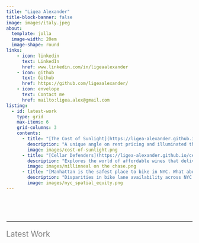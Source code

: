 ```yaml
---
title: "Ligea Alexander"
title-block-banner: false
image: images/italy.jpeg
about:
  template: jolla
  image-width: 20em
  image-shape: round
links:
    - icon: linkedin
      text: LinkedIn
      href: www.linkedin.com/in/ligeaalexander
    - icon: github
      text: Github
      href: https://github.com/ligeaalexander/
    - icon: envelope
      text: Contact me
      href: mailto:ligea.alex@gmail.com
listing:
  - id: latest-work
    type: grid
    max-items: 6
    grid-columns: 3
    contents:
      - title: "[The Cost of Sunlight](https://ligea-alexander.github.io/cost-of-sunlight-story/#BEGIN)"
        description: "A unique angle on rent pricing and illuminated the impact of environmental factors on real estate."
        image: images/cost-of-sunlight.png
      - title: "[Cellar Defenders](https://ligea-alexander.github.io/cellar-defenders/)"
        description: "Explores the world of affordable wines that deliver high quality without a hefty price tag, ideal for millennials"
        image: images/millinneal on the chase.png
      - title: "[Manhattan is the safest place to bike in NYC. What about the rest of New York?](https://biking-safety-io.vercel.app)"
        description: "Disparities in bike lane availability across NYC neighborhoods with differing ethnicities and socioeconomic statuses, demonstrate the importance of spatial equity."
        image: images/nyc_spatial_equity.png
---
```


<!-- Include the Typed.js library -->
<script src="https://cdn.jsdelivr.net/npm/typed.js@2.0.12"></script>

<!-- HTML element for displaying the text -->
<div id="typed-text-container" style="width: 100%; text-align: center;">
  <span id="typed-text"></span>
</div>

<!-- Initialize Typed.js -->
<script>
  var typed = new Typed('#typed-text', {
    strings: [
      "She is a multi-disciplinary visual storyteller based in NYC.",
      // "She is a human-centered designer based in NYC.",
      "She is a data-person.",
      "She is a burgeoning interactives designer/IxD.",
      "She is an intermediate level German speaker.",
      "She is Trinidadian born and raised (and quite proud of that).",
      "She is super excited to work with you!"
    ],
    typeSpeed: 50,
    backSpeed: 30,
    loop: true,
    showCursor: true,
    cursorChar: '|',
    autoInsertCss: true
  });
</script>

<!-- CSS to ensure the cursor stays inline with the text -->
<style>
  #typed-text-container {
    display: inline-block;
    white-space: nowrap;
  }
  
  .typed-cursor {
    display: inline;
    font-size: inherit;
    color: inherit;
    opacity: 1;
    animation: blink 0.7s infinite;
  }

  @keyframes blink {
    0% { opacity: 1; }
    50% { opacity: 0; }
    100% { opacity: 1; }
  }
</style>

<br>

<hr style="border: 1px solid #ddd; margin: 20px 0;">

<p style="font-size: 1.5em; color: grey; text-align: left; margin-top: 20px;">Latest Work</p>

:::{#latest-work}
:::